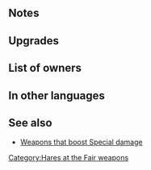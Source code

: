 {{SkillPage Tabs}}{{Weapon Infobox
|tagid=SID_ベビーキャロット＋
|weaponType=Dagger
|altWeaponName=Lethal Carrot
|might=12
|range=2
|effect=Deals +10 damage when Special triggers.<br>After combat, if unit attacked, inflicts Def/Res-7 on target and foes within 2 spaces of target through their next actions.
|cost=300
|exclusive=0
|statModifiers=0,12,0,0,0
|refinePaths=default
|refineSP=350
|refineMedals=500
|refineStones=50
|properties=
}}
==Notes==
{{FlatDamage|special=1|10}}
{{IfUnitAttacked}}
{{Penalties}}

==Upgrades==
{{Weapon Upgrade List}}
==List of owners==
{{Skill Hero List}}
==In other languages==
{{OtherLanguages
|japanese=ベビーキャロット＋
|german=Todesmöhrch.+
|spanishEU=Zanahoria letal +
|spanishLA=Zanahoria letal +
|french=Carotte létale +
|italian=Carotina+
|chineseTW=致命卡洛特＋
|portuguese=Cenoura mortal+
}}
==See also==
* [[Weapons that boost Special damage]]
{{Weapons Navbox}}
[[Category:Hares at the Fair weapons]]